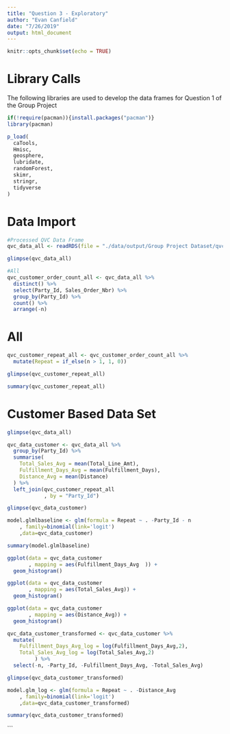 ```yaml
---
title: "Question 3 - Exploratory"
author: "Evan Canfield"
date: "7/26/2019"
output: html_document
---
```


```r
knitr::opts_chunk$set(echo = TRUE)
```

# Library Calls

The following libraries are used to develop the data frames for Question 1 of the Group Project

```r
if(!require(pacman)){install.packages("pacman")}
library(pacman)

p_load(  
  caTools,
  Hmisc, 
  geosphere,
  lubridate,
  randomForest,
  skimr,
  stringr,
  tidyverse
)
```

# Data Import
```r
#Processed QVC Data Frame
qvc_data_all <- readRDS(file = "./data/output/Group Project Dataset/qvc_data_compiled_new_variables.rds")
```


```r
glimpse(qvc_data_all)
```

```r
#All
qvc_customer_order_count_all <- qvc_data_all %>%
  distinct() %>% 
  select(Party_Id, Sales_Order_Nbr) %>% 
  group_by(Party_Id) %>%
  count() %>% 
  arrange(-n)
```

# All
```r
qvc_customer_repeat_all <- qvc_customer_order_count_all %>% 
  mutate(Repeat = if_else(n > 1, 1, 0))

glimpse(qvc_customer_repeat_all)

summary(qvc_customer_repeat_all)
```

# Customer Based Data Set
```r
glimpse(qvc_data_all)

qvc_data_customer <- qvc_data_all %>% 
  group_by(Party_Id) %>% 
  summarise(
    Total_Sales_Avg = mean(Total_Line_Amt),
    Fulfillment_Days_Avg = mean(Fulfillment_Days),
    Distance_Avg = mean(Distance)
  ) %>% 
  left_join(qvc_customer_repeat_all
            , by = "Party_Id")

glimpse(qvc_data_customer)
```

```r
model.glmlbaseline <- glm(formula = Repeat ~ . -Party_Id - n
    , family=binomial(link='logit')
    ,data=qvc_data_customer)

summary(model.glmlbaseline)
```

```r
ggplot(data = qvc_data_customer
       , mapping = aes(Fulfillment_Days_Avg  )) +
  geom_histogram()

ggplot(data = qvc_data_customer
       , mapping = aes(Total_Sales_Avg)) +
  geom_histogram()

ggplot(data = qvc_data_customer
       , mapping = aes(Distance_Avg)) +
  geom_histogram()
```

```r
qvc_data_customer_transformed <- qvc_data_customer %>% 
  mutate(
    Fulfillment_Days_Avg_log = log(Fulfillment_Days_Avg,2),
    Total_Sales_Avg_log = log(Total_Sales_Avg,2)       
         ) %>% 
  select(-n, -Party_Id, -Fulfillment_Days_Avg, -Total_Sales_Avg)

glimpse(qvc_data_customer_transformed)
```


```r
model.glm_log <- glm(formula = Repeat ~ . -Distance_Avg 
    , family=binomial(link='logit')
    ,data=qvc_data_customer_transformed)

summary(qvc_data_customer_transformed)
```
```

